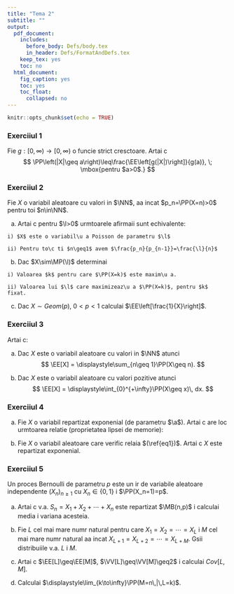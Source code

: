 ```yaml
---
title: "Tema 2"
subtitle: ""
output:
  pdf_document:
    includes:
      before_body: Defs/body.tex
      in_header: Defs/FormatAndDefs.tex
    keep_tex: yes
    toc: no
  html_document:
    fig_caption: yes
    toc: yes
    toc_float:
      collapsed: no
---
```


```r
knitr::opts_chunk$set(echo = TRUE)
```

### Exerci\c tiul 1
Fie $g:[0,\infty)\to[0, \infty)$ o func\c tie strict cresc\u atoare. Ar\u ata\c ti c\u a
$$
  \PP\left(|X|\geq a\right)\leq\frac{\EE\left[g(|X|)\right]}{g(a)}, \; \mbox{pentru $a>0$.}
$$

### Exerci\c tiul 2
Fie $X$ o variabil\u a aleatoare cu valori in $\NN$, a\c sa incat $p_n=\PP(X=n)>0$ pentru to\c ti $n\in\NN$.

  a) Ar\u ata\c ti c\u a pentru $\l>0$ urm\u atoarele afirma\c tii sunt echivalente:
  
    i) $X$ este o variabil\u a Poisson de parametru $\l$
    
    ii) Pentru to\c ti $n\geq1$ avem $\frac{p_n}{p_{n-1}}=\frac{\l}{n}$
    
  b) Dac\u a $X\sim\MP(\l)$ determina\c ti 
  
    i) Valoarea $k$ pentru care $\PP(X=k)$ este maxim\u a.
    
    ii) Valoarea lui $\l$ care maximizeaz\u a $\PP(X=k)$, pentru $k$ fixat.
    
  c) Dac\u a $X\sim Geom(p)$, $0<p<1$ calcula\c ti $\EE\left[\frac{1}{X}\right]$.
  
### Exerci\c tiul 3
Ar\u ata\c ti c\u a:

  a) Dac\u a $X$ este o variabil\u a aleatoare cu valori in $\NN$ atunci 
    $$
      \EE[X] = \displaystyle\sum_{n\geq 1}\PP(X\geq n).
    $$
    
  b) Dac\u a $X$ este o variabil\u a aleatoare cu valori pozitive atunci 
    $$
      \EE[X] = \displaystyle\int_{0}^{+\infty}\PP(X\geq x)\, dx.
    $$

### Exerci\c tiul 4
  a) Fie $X$ o variabil\u a repartizat\u a exponen\c tial (de parametru $\a$). Ar\u ata\c ti c\u a are loc urm\u atoarea relat\c tie (proprietatea lipsei de memorie): 
    \begin{equation}\label{eq1}
      \PP(X>s+t|X>s) = \PP(X>t) 
    \end{equation}
  
  b) Fie $X$ o variabil\u a aleatoare care verific\u a rela\c tia $(\ref{eq1})$. Ar\u ata\c ti c\u a $X$ este repartizat\u a exponen\c tial.

### Exerci\c tiul 5
Un proces Bernoulli de parametru $p$ este un \c sir de variabile aleatoare independente $(X_n)_{n\geq1}$ cu $X_n\in\{0,1\}$ \c si $\PP(X_n=1)=p$.

  a) Ar\u ata\c ti c\u a v.a. $S_n=X_1+X_2+\cdots+X_n$ este repartizat\u a $\MB(n,p)$ \c si calcula\c ti media \c si varian\c ta acesteia.
  
  b) Fie $L$ cel mai mare num\u ar natural pentru care $X_1=X_2=\cdots=X_L$ \c si $M$ cel mai mare num\u ar natural a\c sa incat $X_{L+1}=X_{L+2}=\cdots=X_{L+M}$. G\u asi\c ti distribu\c tiile v.a. $L$ \c si $M$. 
  
  c) Ar\u ata\c ti c\u a $\EE[L]\geq\EE[M]$, $\VV[L]\geq\VV[M]\geq2$ \c si calcula\c ti $Cov[L,M]$.
  
  d) Calcula\c ti $\displaystyle\lim_{k\to\infty}\PP(M=n\,|\,L=k)$.

